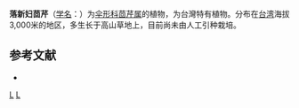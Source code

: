 {{NoteTA|G1=LS}}
{{Speciesbox 
| genus = Pimpinella
| species = astilbifolia
| authority = [[早田文藏|Hayata]]
}}

'''落新妇茴芹'''（[[学名|学名]]：{{lang|la|''Pimpinella astilbifolia''}}）为[[伞形科|伞形科]][[茴芹属|茴芹属]]的植物，为台灣特有植物。分布在[[台湾|台湾]]海拔3,000米的地区，多生长于高山草地上，目前尚未由人工引种栽培。

== 参考文献 ==
<div class="references-small">
* {{cite web| url =http://www.bioinfo.cn/db05/KmzwSpecies.php?action=view&id=22996| title =落新妇茴芹| work =《中国高等植物数据库全库》| publisher =中国科学院微生物研究所| author =昆明植物研究所| accessdate =2009-02-25| deadurl =yes| archiveurl =https://web.archive.org/web/20160305053538/http://www.bioinfo.cn/db05/KmzwSpecies.php?action=view&id=22996| archivedate =2016-03-05}}
</div>
{{Taxonbar|from=Q15231927}}

[[Category:茴芹属|L]]
[[Category:臺灣特有植物|L]]


{{Apiales-stub}}